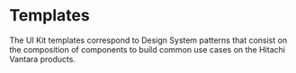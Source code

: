 

<Meta title="Templates/Overview" />

# Templates

The UI Kit templates correspond to Design System patterns that consist on the composition of components to build common use cases on the Hitachi Vantara products.

<div style={{ maxWidth: 1300, margin: "auto", marginTop: 40 }}>
  <div
    style={{
      display: "grid",
      gridTemplateColumns: "repeat(auto-fit, minmax(200px, 400px))",
      gridGap: 40,
      justifyContent: "center",
    }}
  >
    <TemplateItem
      kind="Templates/Asset Inventory"
      story="Main"
      image={asset_inventory}
      title="Asset Inventory"
      code="https://github.com/lumada-design/hv-uikit-react/tree/master/templates/AssetInventory"
    />
    <TemplateItem
      kind="Templates/Kpis List"
      story="Main"
      image={kpis_list}
      title="Kpis List"
      code="https://github.com/lumada-design/hv-uikit-react/tree/master/templates/KpisList"
    />
    <TemplateItem
      kind="Templates/Asset Inventory"
      story="Main"
      image={placeholder}
      title="Coming Soon"
      disabled
    />
  </div>
</div>
